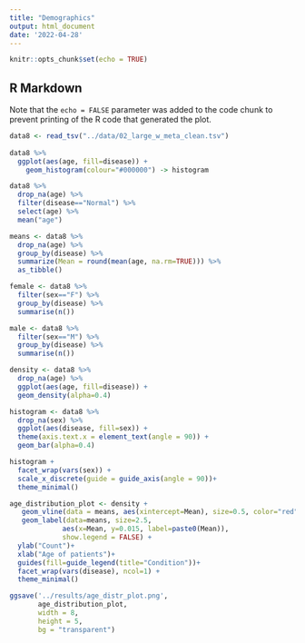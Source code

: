 ```yaml
---
title: "Demographics"
output: html_document
date: '2022-04-28'
---
```


```r
knitr::opts_chunk$set(echo = TRUE)
```

## R Markdown

Note that the `echo = FALSE` parameter was added to the code chunk to prevent printing of the R code that generated the plot.

```r
data8 <- read_tsv("../data/02_large_w_meta_clean.tsv")
    
data8 %>% 
  ggplot(aes(age, fill=disease)) +
    geom_histogram(colour="#000000") -> histogram

data8 %>% 
  drop_na(age) %>% 
  filter(disease=="Normal") %>% 
  select(age) %>% 
  mean("age") 

means <- data8 %>% 
  drop_na(age) %>% 
  group_by(disease) %>% 
  summarize(Mean = round(mean(age, na.rm=TRUE))) %>% 
  as_tibble()

female <- data8 %>% 
  filter(sex=="F") %>% 
  group_by(disease) %>% 
  summarise(n())

male <- data8 %>% 
  filter(sex=="M") %>% 
  group_by(disease) %>% 
  summarise(n())

density <- data8 %>% 
  drop_na(age) %>% 
  ggplot(aes(age, fill=disease)) +
  geom_density(alpha=0.4) 

histogram <- data8 %>% 
  drop_na(sex) %>% 
  ggplot(aes(disease, fill=sex)) +
  theme(axis.text.x = element_text(angle = 90)) +
  geom_bar(alpha=0.4)

histogram +
  facet_wrap(vars(sex)) +
  scale_x_discrete(guide = guide_axis(angle = 90))+
  theme_minimal()

age_distribution_plot <- density + 
   geom_vline(data = means, aes(xintercept=Mean), size=0.5, color="red") +
   geom_label(data=means, size=2.5, 
             aes(x=Mean, y=0.015, label=paste0(Mean)),
             show.legend = FALSE) +
  ylab("Count")+
  xlab("Age of patients")+
  guides(fill=guide_legend(title="Condition"))+
  facet_wrap(vars(disease), ncol=1) +
  theme_minimal()

ggsave('../results/age_distr_plot.png', 
       age_distribution_plot, 
       width = 8, 
       height = 5, 
       bg = "transparent")
```


